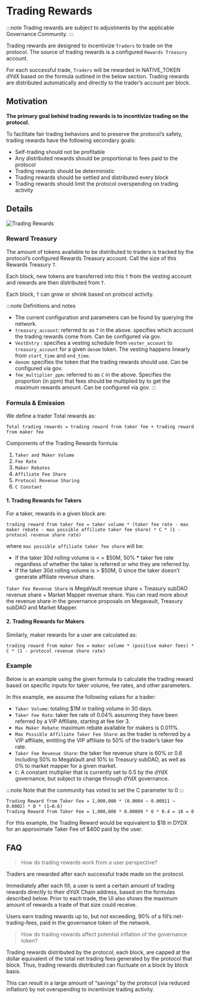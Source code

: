 # Trading Rewards

:::note
Trading rewards are subject to adjustments by the applicable Governance Community.
:::

Trading rewards are designed to incentivize `Traders` to trade on the protocol. The source of trading rewards is a configured `Rewards Treasury` account.

For each successful trade, `Traders` will be rewarded in NATIVE_TOKEN dYdX based on the formula outlined in the below section. Trading rewards are distributed automatically and directly to the trader’s account per block.

## Motivation

**The primary goal behind trading rewards is to incentivize trading on the protocol.**

To facilitate fair trading behaviors and to preserve the protocol’s safety, trading rewards have the following secondary goals:

- Self-trading should not be profitable
- Any distributed rewards should be proportional to fees paid to the protocol
- Trading rewards should be deterministic
- Trading rewards should be settled and distributed every block
- Trading rewards should limit the protocol overspending on trading activity

## Details

![Trading Rewards](/trading_rewards.png)

### Reward Treasury

The amount of tokens available to be distributed to traders is tracked by the protocol’s configured Rewards Treasury account. Call the size of this Rewards Treasury `T`. 

Each block, new tokens are transferred into this `T` from the vesting account and rewards are then distributed from `T`. 

Each block, `T` can grow or shrink based on protocol activity.

:::note
Definitions and notes
- The current configuration and parameters can be found by querying the network.
- `treasury_account`: referred to as `T` in the above. specifies which account the trading rewards come from. Can be configured via gov.
- `VestEntry` : specifies a vesting schedule from `vester_account` to `treasury_account` for a given `denom` token. The vesting happens linearly from `start_time` and `end_time`.
- `denom`: specifies the token that the trading rewards should use. Can be configured via gov.
- `fee_multiplier_ppm`: referred to as `C` in the above. Specifies the proportion (in ppm) that fees should be multiplied by to get the maximum rewards amount. Can be configured via gov.
:::


### Formula & Emission

We define a trader Total rewards as:

```
Total trading rewards = trading reward from taker fee + trading reward from maker fee
```

Components of the Trading Rewards formula:

1. `Taker and Maker Volume`
2. `Fee Rate`
3. `Maker Rebates`
4. `Affiliate Fee Share`
5. `Protocol Revenue Sharing`
6. `C Constant`


#### 1. Trading Rewards for Takers
For a taker, rewards in a given block are:

```
trading reward from taker fee = taker volume * (taker fee rate - max maker rebate - max possible affiliate taker fee share) * C * (1 - protocol revenue share rate)
```
 
where `max possible affiliate taker fee share` will be:

- If the taker 30d rolling volume is < = $50M, 50% * taker fee rate regardless of whether the taker is referred or who they are referred by.
- If the taker 30d rolling volume is > $50M, 0 since the taker doesn’t generate affiliate revenue share. 

`Taker Fee Revenue Share` is MegaVault revenue share + Treasury subDAO revenue share + Market Mapper revenue share. You can read more about the revenue share in the governance proposals on Megavault, Treasury subDAO and Market Mapper.

 

#### 2. Trading Rewards for Makers
Similarly, maker rewards for a user are calculated as:

```
trading reward from maker fee = maker volume * (positive maker fees) * C * (1 - protocol revenue share rate)
```

### Example 
Below is an example using the given formula to calculate the trading reward based on specific inputs for taker volume, fee rates, and other parameters. 

 In this example, we assume the following values for a trader:
- `Taker Volume`: totaling $1M in trailing volume in 30 days.
- `Taker Fee Rate`: taker fee rate of 0.04% assuming they have been referred by a VIP Affiliate, starting at fee tier 3.
- `Max Maker Rebate`: maximum rebate available for makers is 0.011%.
- `Max Possible Affiliate Taker Fee Share`: as the trader is referred by a VIP affiliate, entitling the VIP affiliate to 50% of the trader’s taker fee rate.
- `Taker Fee Revenue Share`: the taker fee revenue share is 60% or 0.6 including 50% to MegaVault and 10% to Treasury subDAO, as well as 0% to market mapper for a given market.
- `C`: A constant multiplier that is currently set to 0.5 by the dYdX governance, but subject to change through dYdX governance.

:::note
Note that the community has voted to set the C parameter to 0
:::

```
Trading Reward from Taker Fee = 1,000,000 * (0.0004 − 0.00011 − 0.0002) * 0 * (1−0.6)
Trading Reward from Taker Fee = 1,000,000 * 0.00009 * 0 * 0.4 = 18 = 0
```
 
For this example, the Trading Reward would be equivalent to $18 in DYDX for an approximate Taker Fee of $400 paid by the user.


## FAQ

> How do trading rewards work from a user perspective? 

Traders are rewarded after each successful trade made on the protocol.

Immediately after each fill, a user is sent a certain amount of trading rewards directly to their dYdX Chain address, based on the formulas described below. Prior to each trade, the UI also shows the maximum amount of rewards a trade of that size could receive.

Users earn trading rewards up to, but not exceeding, 90% of a fill’s net-trading-fees, paid in the governance token of the network.

> How do trading rewards affect potential inflation of the governance token? 

Trading rewards distributed by the protocol, each block, are capped at the dollar equivalent of the total net trading fees generated by the protocol that block. Thus, trading rewards distributed can fluctuate on a block by block basis. 

This can result in a large amount of “savings” by the protocol (via reduced inflation) by not overspending to incentivize trading activity.
